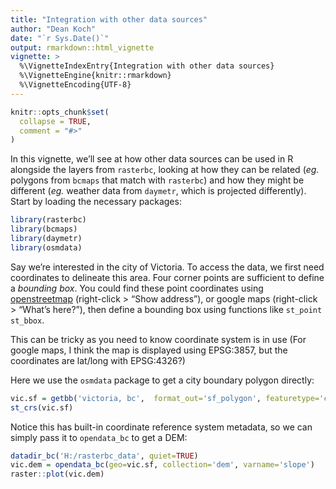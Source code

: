 ```yaml
---
title: "Integration with other data sources"
author: "Dean Koch"
date: "`r Sys.Date()`"
output: rmarkdown::html_vignette
vignette: >
  %\VignetteIndexEntry{Integration with other data sources}
  %\VignetteEngine{knitr::rmarkdown}
  %\VignetteEncoding{UTF-8}
---
```


```r
knitr::opts_chunk$set(
  collapse = TRUE,
  comment = "#>"
)
```

In this vignette, we'll see at how other data sources can be used in R alongside the layers from `rasterbc`, looking at how they can be related (*eg.* polygons from `bcmaps` that match with `rasterbc`) and how they might be different (*eg.* weather data from `daymetr`, which is projected differently). Start by loading the necessary packages:

```r
library(rasterbc)
library(bcmaps)
library(daymetr)
library(osmdata)
```

Say we're interested in the city of Victoria. To access the data, we first need coordinates to delineate this area. Four
corner points are sufficient to define a *bounding box*. You could find these point coordinates using [openstreetmap](https://www.openstreetmap.org/) (right-click > "Show address"), or google maps (right-click > "What's here?"),
then define a bounding box using functions like `st_point` `st_bbox`. 

This can be tricky as you need to know coordinate system is in use (For google maps, I think the map is displayed
using EPSG:3857, but the coordinates are lat/long with EPSG:4326?)

Here we use the `osmdata` package to get a city boundary polygon directly:

```r
vic.sf = getbb('victoria, bc',  format_out='sf_polygon', featuretype='city')
st_crs(vic.sf)
```

Notice this has built-in coordinate reference system metadata, so we can simply pass it to `opendata_bc`
to get a DEM:


```r
datadir_bc('H:/rasterbc_data', quiet=TRUE)
vic.dem = opendata_bc(geo=vic.sf, collection='dem', varname='slope')
raster::plot(vic.dem)
``` 




